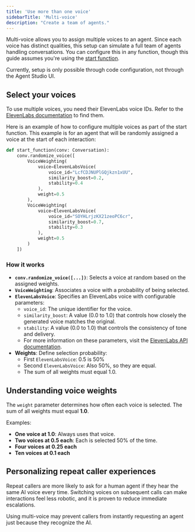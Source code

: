 ```yaml
---
title: 'Use more than one voice'
sidebarTitle: 'Multi-voice'
description: "Create a team of agents."
---
```


Multi-voice allows you to assign multiple voices to an agent. Since each voice has distinct qualities, this setup can simulate a full team of agents handling conversations. You can configure this in any function, though this guide assumes you're using the [start function](/function/start-function). 

<Note>Currently, setup is only possible through code configuration, not through the Agent Studio UI.</Note>

## Select your voices

To use multiple voices, you need their ElevenLabs voice IDs. Refer to the [ElevenLabs documentation](https://help.elevenlabs.io/hc/en-us/articles/14599760033937-How-do-I-find-my-voices-ID-of-my-voices-via-the-website-and-through-the-API) to find them.

Here is an example of how to configure multiple voices as part of the start function. This example is for an agent that will be randomly assigned a voice
at the start of each interaction:

```python
def start_function(conv: Conversation):
    conv.randomize_voice([
        VoiceWeighting(
            voice=ElevenLabsVoice(
                voice_id="LcfCDJNUPlGQjkzn1xUU",
                similarity_boost=0.2,
                stability=0.4
            ),
            weight=0.5
        ),
        VoiceWeighting(
            voice=ElevenLabsVoice(
                voice_id="SOYHLrjzKX21zeoPC6cr",
                similarity_boost=0.7,
                stability=0.3
            ),
            weight=0.5
        )
    ])
```

### How it works

- **`conv.randomize_voice([...])`**: Selects a voice at random based on the assigned weights.
- **`VoiceWeighting`**: Associates a voice with a probability of being selected.
- **`ElevenLabsVoice`**: Specifies an ElevenLabs voice with configurable parameters:
  - `voice_id`: The unique identifier for the voice.
  - `similarity_boost`: A value (0.0 to 1.0) that controls how closely the generated voice matches the original.
  - `stability`: A value (0.0 to 1.0) that controls the consistency of tone and delivery.
  - For more information on these parameters, visit the [ElevenLabs API documentation](https://elevenlabs.io/docs/api-reference/voices/edit-settings).
- **Weights**: Define selection probability:
  - First `ElevenLabsVoice`: 0.5 is 50%
  - Second `ElevenLabsVoice`: Also 50%, so they are equal.
  - The sum of all weights must equal 1.0.

## Understanding voice weights

The `weight` parameter determines how often each voice is selected. The sum of all weights must equal **1.0**.

Examples:
- **One voice at 1.0**: Always uses that voice.
- **Two voices at 0.5 each**: Each is selected 50% of the time.
- **Four voices at 0.25 each**
- **Ten voices at 0.1 each**

## Personalizing repeat caller experiences

Repeat callers are more likely to ask for a human agent if they hear the same AI voice every time. Switching voices on subsequent calls can make interactions feel less robotic, and it is proven to reduce immediate escalations.

Using multi-voice may prevent callers from instantly requesting an agent just because they recognize the AI.

